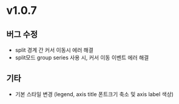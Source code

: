 # v1.0.7
## 버그 수정
- split 경계 간 커서 이동시 에러 해결
- split모드 group series 사용 시, 커서 이동 이벤트 에러 해결

## 기타
- 기본 스타일 변경 (legend, axis title 폰트크기 축소 및 axis label 색상)
